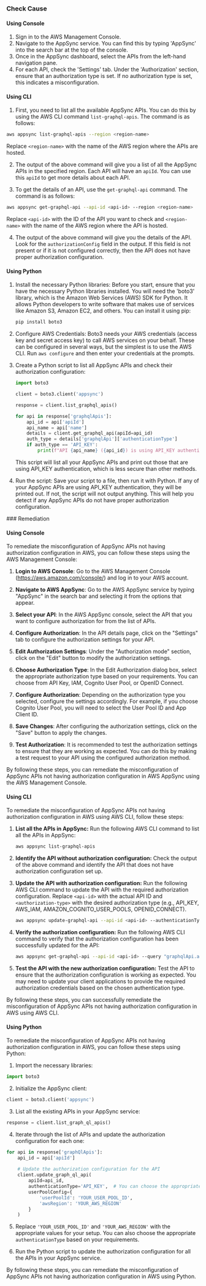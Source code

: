 

<Tabs><Tab title='Cause'>
### Check Cause

#### Using Console

1. Sign in to the AWS Management Console.
2. Navigate to the AppSync service. You can find this by typing 'AppSync' into the search bar at the top of the console.
3. Once in the AppSync dashboard, select the APIs from the left-hand navigation pane.
4. For each API, check the 'Settings' tab. Under the 'Authorization' section, ensure that an authorization type is set. If no authorization type is set, this indicates a misconfiguration.

#### Using CLI

1. First, you need to list all the available AppSync APIs. You can do this by using the AWS CLI command `list-graphql-apis`. The command is as follows:

```bash
aws appsync list-graphql-apis --region <region-name>
```
Replace `<region-name>` with the name of the AWS region where the APIs are hosted.

2. The output of the above command will give you a list of all the AppSync APIs in the specified region. Each API will have an `apiId`. You can use this `apiId` to get more details about each API.

3. To get the details of an API, use the `get-graphql-api` command. The command is as follows:

```bash
aws appsync get-graphql-api --api-id <api-id> --region <region-name>
```
Replace `<api-id>` with the ID of the API you want to check and `<region-name>` with the name of the AWS region where the API is hosted.

4. The output of the above command will give you the details of the API. Look for the `authorizationConfig` field in the output. If this field is not present or if it is not configured correctly, then the API does not have proper authorization configuration.

#### Using Python

1. Install the necessary Python libraries: Before you start, ensure that you have the necessary Python libraries installed. You will need the 'boto3' library, which is the Amazon Web Services (AWS) SDK for Python. It allows Python developers to write software that makes use of services like Amazon S3, Amazon EC2, and others. You can install it using pip:

   ```python
   pip install boto3
   ```

2. Configure AWS Credentials: Boto3 needs your AWS credentials (access key and secret access key) to call AWS services on your behalf. These can be configured in several ways, but the simplest is to use the AWS CLI. Run `aws configure` and then enter your credentials at the prompts.

3. Create a Python script to list all AppSync APIs and check their authorization configuration: 

   ```python
   import boto3

   client = boto3.client('appsync')

   response = client.list_graphql_apis()

   for api in response['graphqlApis']:
       api_id = api['apiId']
       api_name = api['name']
       details = client.get_graphql_api(apiId=api_id)
       auth_type = details['graphqlApi']['authenticationType']
       if auth_type == 'API_KEY':
           print(f"API {api_name} ({api_id}) is using API_KEY authentication.")
   ```

   This script will list all your AppSync APIs and print out those that are using API_KEY authentication, which is less secure than other methods.

4. Run the script: Save your script to a file, then run it with Python. If any of your AppSync APIs are using API_KEY authentication, they will be printed out. If not, the script will not output anything. This will help you detect if any AppSync APIs do not have proper authorization configuration.

</Tab>

<Tab title='Remediation'>
### Remediation

#### Using Console

To remediate the misconfiguration of AppSync APIs not having authorization configuration in AWS, you can follow these steps using the AWS Management Console:

1. **Login to AWS Console**: Go to the AWS Management Console (https://aws.amazon.com/console/) and log in to your AWS account.

2. **Navigate to AWS AppSync**: Go to the AWS AppSync service by typing "AppSync" in the search bar and selecting it from the options that appear.

3. **Select your API**: In the AWS AppSync console, select the API that you want to configure authorization for from the list of APIs.

4. **Configure Authorization**: In the API details page, click on the "Settings" tab to configure the authorization settings for your API.

5. **Edit Authorization Settings**: Under the "Authorization mode" section, click on the "Edit" button to modify the authorization settings.

6. **Choose Authorization Type**: In the Edit Authorization dialog box, select the appropriate authorization type based on your requirements. You can choose from API Key, IAM, Cognito User Pool, or OpenID Connect.

7. **Configure Authorization**: Depending on the authorization type you selected, configure the settings accordingly. For example, if you choose Cognito User Pool, you will need to select the User Pool ID and App Client ID.

8. **Save Changes**: After configuring the authorization settings, click on the "Save" button to apply the changes.

9. **Test Authorization**: It is recommended to test the authorization settings to ensure that they are working as expected. You can do this by making a test request to your API using the configured authorization method.

By following these steps, you can remediate the misconfiguration of AppSync APIs not having authorization configuration in AWS AppSync using the AWS Management Console.

#### Using CLI

To remediate the misconfiguration of AppSync APIs not having authorization configuration in AWS using AWS CLI, follow these steps:

1. **List all the APIs in AppSync:**
    Run the following AWS CLI command to list all the APIs in AppSync:
    ```bash
    aws appsync list-graphql-apis
    ```

2. **Identify the API without authorization configuration:**
    Check the output of the above command and identify the API that does not have authorization configuration set up.

3. **Update the API with authorization configuration:**
    Run the following AWS CLI command to update the API with the required authorization configuration. Replace `<api-id>` with the actual API ID and `<authorization-type>` with the desired authorization type (e.g., API_KEY, AWS_IAM, AMAZON_COGNITO_USER_POOLS, OPENID_CONNECT).
    ```bash
    aws appsync update-graphql-api --api-id <api-id> --authenticationType <authorization-type>
    ```

4. **Verify the authorization configuration:**
    Run the following AWS CLI command to verify that the authorization configuration has been successfully updated for the API:
    ```bash
    aws appsync get-graphql-api --api-id <api-id> --query "graphqlApi.authenticationType"
    ```

5. **Test the API with the new authorization configuration:**
    Test the API to ensure that the authorization configuration is working as expected. You may need to update your client applications to provide the required authorization credentials based on the chosen authentication type.

By following these steps, you can successfully remediate the misconfiguration of AppSync APIs not having authorization configuration in AWS using AWS CLI.

#### Using Python

To remediate the misconfiguration of AppSync APIs not having authorization configuration in AWS, you can follow these steps using Python:

1. Import the necessary libraries:
```python
import boto3
```

2. Initialize the AppSync client:
```python
client = boto3.client('appsync')
```

3. List all the existing APIs in your AppSync service:
```python
response = client.list_graph_ql_apis()
```

4. Iterate through the list of APIs and update the authorization configuration for each one:
```python
for api in response['graphQlApis']:
    api_id = api['apiId']
    
    # Update the authorization configuration for the API
    client.update_graph_ql_api(
        apiId=api_id,
        authenticationType='API_KEY',  # You can choose the appropriate authentication type here
        userPoolConfig={
            'userPoolId': 'YOUR_USER_POOL_ID',
            'awsRegion': 'YOUR_AWS_REGION'
        }
    )
```

5. Replace `'YOUR_USER_POOL_ID'` and `'YOUR_AWS_REGION'` with the appropriate values for your setup. You can also choose the appropriate `authenticationType` based on your requirements.

6. Run the Python script to update the authorization configuration for all the APIs in your AppSync service.

By following these steps, you can remediate the misconfiguration of AppSync APIs not having authorization configuration in AWS using Python.


</Tab>
</Tabs>